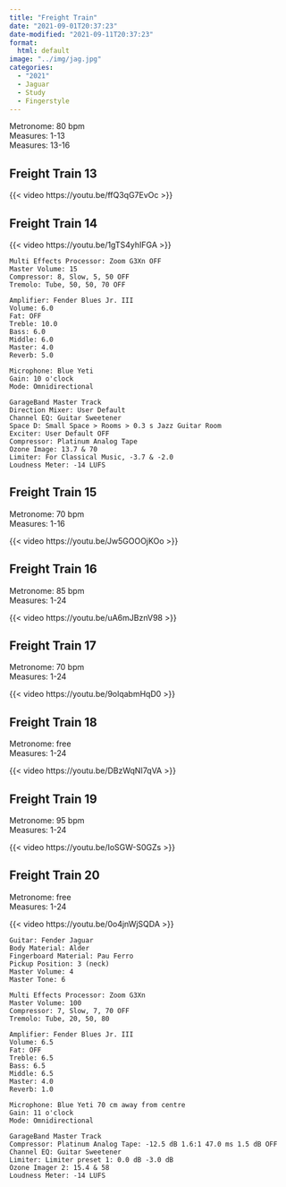 ```yaml
---
title: "Freight Train"
date: "2021-09-01T20:37:23"
date-modified: "2021-09-11T20:37:23"
format: 
  html: default
image: "../img/jag.jpg"
categories:
  - "2021"
  - Jaguar
  - Study
  - Fingerstyle
---
```


Metronome: 80 bpm\
Measures: 1-13\
Measures: 13-16

## Freight Train 13

{{< video https://youtu.be/ffQ3qG7EvOc >}}

## Freight Train 14

{{< video https://youtu.be/1gTS4yhIFGA >}}

```         
Multi Effects Processor: Zoom G3Xn OFF
Master Volume: 15 
Compressor: 8, Slow, 5, 50 OFF
Tremolo: Tube, 50, 50, 70 OFF

Amplifier: Fender Blues Jr. III
Volume: 6.0
Fat: OFF
Treble: 10.0
Bass: 6.0
Middle: 6.0
Master: 4.0
Reverb: 5.0

Microphone: Blue Yeti 
Gain: 10 o'clock
Mode: Omnidirectional

GarageBand Master Track
Direction Mixer: User Default 
Channel EQ: Guitar Sweetener
Space D: Small Space > Rooms > 0.3 s Jazz Guitar Room
Exciter: User Default OFF
Compressor: Platinum Analog Tape
Ozone Image: 13.7 & 70
Limiter: For Classical Music, -3.7 & -2.0
Loudness Meter: -14 LUFS
```

## Freight Train 15

Metronome: 70 bpm\
Measures: 1-16\

{{< video https://youtu.be/Jw5GOOOjKOo >}}

## Freight Train 16

Metronome: 85 bpm\
Measures: 1-24\

{{< video https://youtu.be/uA6mJBznV98 >}}

## Freight Train 17

Metronome: 70 bpm\
Measures: 1-24\

{{< video https://youtu.be/9olqabmHqD0 >}}

## Freight Train 18

Metronome: free\
Measures: 1-24\

{{< video https://youtu.be/DBzWqNI7qVA >}}

## Freight Train 19

Metronome: 95 bpm\
Measures: 1-24\

{{< video https://youtu.be/IoSGW-S0GZs >}}

## Freight Train 20

Metronome: free\
Measures: 1-24\

{{< video https://youtu.be/0o4jnWjSQDA >}}

```         
Guitar: Fender Jaguar
Body Material: Alder
Fingerboard Material: Pau Ferro
Pickup Position: 3 (neck)
Master Volume: 4
Master Tone: 6

Multi Effects Processor: Zoom G3Xn
Master Volume: 100 
Compressor: 7, Slow, 7, 70 OFF
Tremolo: Tube, 20, 50, 80

Amplifier: Fender Blues Jr. III
Volume: 6.5
Fat: OFF
Treble: 6.5
Bass: 6.5
Middle: 6.5
Master: 4.0
Reverb: 1.0

Microphone: Blue Yeti 70 cm away from centre
Gain: 11 o'clock
Mode: Omnidirectional

GarageBand Master Track
Compressor: Platinum Analog Tape: -12.5 dB 1.6:1 47.0 ms 1.5 dB OFF
Channel EQ: Guitar Sweetener 
Limiter: Limiter preset 1: 0.0 dB -3.0 dB
Ozone Imager 2: 15.4 & 58
Loudness Meter: -14 LUFS
```
